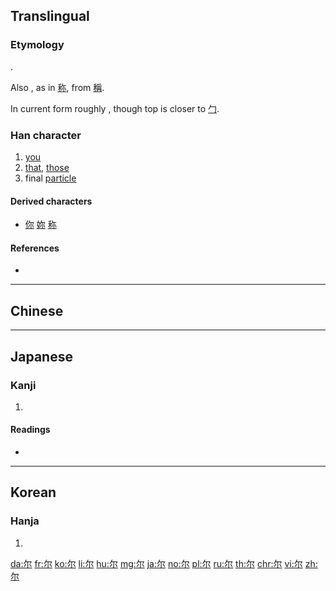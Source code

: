 {{also|爾}}
==Translingual==
{{zh-hanzi-box|尔|[[爾]]}}

===Etymology===
{{Han simp|爾}}.

Also {{Han simp|爯}}, as in [[称]], from [[稱]].

In current form roughly {{Han compound|冖|小}}, though top is closer to [[勹]].

===Han character===
{{Han char|rn=42|rad=小|as=02|sn=5|four=|canj=NF|ids=⿱⺈小}}

# [[you]]
# [[that]], [[those]]
# final [[particle]]

====Derived characters====
* [[你]] [[妳]] [[称]]

====References====
* {{Han ref|kx=0297.011|dkj=07479|dj=0591.030|hdz=10562.030|uh=5C14|ud=23572}}

----

==Chinese==
{{zh-see|爾}}

----

==Japanese==

===Kanji===
{{ja-kanji|grade=|rs=小02}}

# {{defn|lang=ja|sort=小02}}

====Readings====
* {{ja-readings|on=[[じ]] (ji), [[に]] (ni)|kun=[[なんじ]] (nanji), [[その]] (sono), [[しかり]] (shikari)}}

----

==Korean==

===Hanja===
{{ko-hanja|hangeul=이|rv=i|mr=i}}

# {{defn|lang=ko|sort=小02}}

[[da:尔]]
[[fr:尔]]
[[ko:尔]]
[[li:尔]]
[[hu:尔]]
[[mg:尔]]
[[ja:尔]]
[[no:尔]]
[[pl:尔]]
[[ru:尔]]
[[th:尔]]
[[chr:尔]]
[[vi:尔]]
[[zh:尔]]